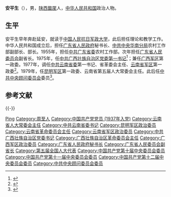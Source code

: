 '''安平生'''（{{bd|1917年||1999年|catIdx=}}），男，[[陕西省|陕西]][[盩厔县|盩厔]]人，[[中华人民共和国|中华人民共和国]]政治人物。

== 生平 ==
安平生早年奔赴延安，就读于[[中国人民抗日军政大学|中国人民抗日军政大学]]，此后担任理论和教学工作。中华人民共和国成立后，担任[[广东省人民政府|广东省人民政府]]秘书长、[[中共中央华南分局|中共中央华南分局]]农村工作部副部长、部长。1955年，担任[[中共广东省委|中共广东省委]]农村工作部。次年担任[[广东省人民委员会|广东省人民委员会]]副省长。1975年，任[[中共广西壮族自治区党委|中共广西壮族自治区党委]][[第一书记|第一书记]]<ref>{{cite book |author=中共广东省委党史硏究委員會办公室 |title=《广东党史资料》（卷31）|year=1998年|publisher=广东人民出版社|isbn=9787218028699|page=第178页}}</ref>；兼任[[广西军区|广西军区]]第一政委。1977年，调任[[中共云南省委|中共云南省委]]第一书记、省革委会主任、[[云南省军区|云南省军区]]第一政委<ref>{{cite book |author=昆明市地方志编纂委员会 |title=《昆明市志》|year=2003年|publisher=人民出版社 |page = 第76页 }}</ref>。1979年，任[[昆明军区|昆明军区]]第一政委、云南省第五届人大常委会主任。此后任[[中共中央顾问委员会|中共中央顾问委员会]]委员<ref>{{cite book |title=《中国人物年鉴》|year=2000年 |publisher=华艺出版社 |page=第386页}}</ref>。

== 参考文献 ==
{{Reflist|30em}}

{{-}}
{{start box}}
{{s-ppo|cpc}}
{{s-before|[[韦国清|韦国清]]}}
{{s-title|[[中国共产党广西壮族自治区委员会|中国共产党广西壮族自治区委员会]]第一书记|1975年10月－1977年2月}}
{{s-after|[[乔晓光|乔晓光]]}}
{{s-before|[[贾启允|贾启允]]}}
{{s-title|[[中国共产党云南省委员会|中国共产党云南省委员会]]书记|1977年2月－1985年7月}}
{{s-after|[[普朝柱|普朝柱]]}}
{{s-gov|prc}}
{{s-before|[[韦国清|韦国清]]}}
{{s-title|[[广西壮族自治区革命委员会|广西壮族自治区革命委员会]]主任|1975年10月－1977年2月}}
{{s-after|[[乔晓光|乔晓光]]}}
{{s-before|[[贾启允|贾启允]]}}
{{s-title|[[云南省革命委员会|云南省革命委员会]]主任|1977年2月－1979年12月}}
{{s-after|[[刘明辉_(政治人物)|刘明辉]]|[[云南省人民政府|云南省人民政府]]省长}}
{{s-par|prc-lpc}}
{{s-new}}
{{s-title|[[云南省人民代表大会常务委员会|云南省人民代表大会常务委员会]]主任|1980年1月－1983年4月}}
{{s-after|[[刘明辉_(政治人物)|刘明辉]]}}
{{s-par|prc-lcppcc}}
{{s-before|{{box|[[阎红彦|阎红彦]]}}}}
{{s-title|[[中国人民政治协商会议云南省委员会|中国人民政治协商会议云南省委员会]]主席|1977年12月－1979年12月}}
{{s-after|[[李启明_(1915年)|李启明]]}}
{{s-mil|pla}}
{{s-before|？}}
{{s-title|[[中国人民解放军广西军区|中国人民解放军广西军区]]第一政治委员|1975年10月－1977年2月}}
{{s-after|？}}
{{s-before|[[贾启允|贾启允]]}}
{{s-title|[[中国人民解放军昆明军区|中国人民解放军昆明军区]]第一政治委员|1977年2月－1982年10月}}
{{s-after|[[谢振华|谢振华]]}}
{{s-before|[[高占杰|高占杰]]}}
{{s-title|[[中国人民解放军云南省军区|中国人民解放军云南省军区]]第一政治委员|1977年2月－1985年7月}}
{{s-after|[[马子安|马子安]]}}
{{end box}}

{{中华人民共和国广西壮族自治区正职领导人|nocat}}
{{中华人民共和国云南省正职领导人|nocat}}
{{广西行政长官}}
{{云南行政长官}}

{{Authority control}}
{{DEFAULTSORT:An安}}
[[Category:安姓|Ping]]
[[Category:周至人|Category:周至人]]
[[Category:中国共产党党员_(1937年入党)|Category:中国共产党党员 (1937年入党)]]
[[Category:云南省人大常委会主任|Category:云南省人大常委会主任]]
[[Category:中共云南省委书记|Category:中共云南省委书记]]
[[Category:昆明军区政治委员|Category:昆明军区政治委员]]
[[Category:云南省革命委员会主任|Category:云南省革命委员会主任]]
[[Category:云南省军区政治委员|Category:云南省军区政治委员]]
[[Category:中共广西壮族自治区党委书记|Category:中共广西壮族自治区党委书记]]
[[Category:广西壮族自治区革命委员会主任|Category:广西壮族自治区革命委员会主任]]
[[Category:广西军区政治委员|Category:广西军区政治委员]]
[[Category:广东省人民政府秘书长|Category:广东省人民政府秘书长]]
[[Category:广东省人民委员会副省长|Category:广东省人民委员会副省长]]
[[Category:第五届全国人大代表|Category:第五届全国人大代表]]
[[Category:中国共产党第十届中央委员会委员|Category:中国共产党第十届中央委员会委员]]
[[Category:中国共产党第十一届中央委员会委员|Category:中国共产党第十一届中央委员会委员]]
[[Category:中国共产党第十二届中央委员会委员|Category:中国共产党第十二届中央委员会委员]]
[[Category:中共中央顾问委员会委员|Category:中共中央顾问委员会委员]]